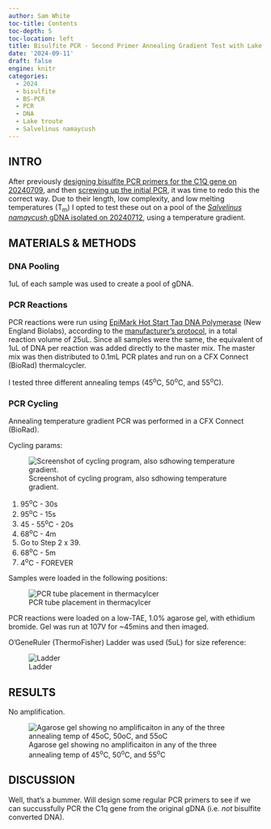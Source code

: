 ```yaml
---
author: Sam White
toc-title: Contents
toc-depth: 5
toc-location: left
title: Bisulfite PCR - Second Primer Annealing Gradient Test with Lake Trout Bisulfite-treated DNA
date: '2024-09-11'
draft: false
engine: knitr
categories: 
  - 2024
  - bisulfite
  - BS-PCR
  - PCR
  - DNA
  - Lake troute
  - Salvelinus namaycush
---
```

## INTRO

After previously [designing bisulfite PCR primers for the C1Q gene on 20240709](../2024-07-29-Primer-Design---Lake-Trout-C1q-Gene-Bisulfite-Sequencing-Primers-Using-Primer3/index.qmd), and then [screwing up the initial PCR](../2024-08-28-Bisulfite-PCR---Testing-Primer-Annealing-Gradient-with-Lake-Trout-Bisulfite-treated-DNA/index.qmd), it was time to redo this the correct way. Due to their length, low complexity, and low melting temperatures (T<sub>m</sub>) I opted to test these out on a pool of the [_Salvelinus namaycush_ gDNA isolated on 20240712](../2024-07-12-DNA-Isolation-and-Quantification---Lake-Trout-Liver/index.qmd), using a temperature gradient.

## MATERIALS & METHODS

### DNA Pooling

1uL of each sample was used to create a pool of gDNA.

### PCR Reactions

PCR reactions were run using [EpiMark Hot Start Taq DNA Polymerase](https://www.neb.com/en-us/products/m0490-epimark-hot-start-taq-dna-polymerase) (New England Biolabs), according to the [manufacturer's protocol](https://www.neb.com/en-us/protocols/2012/09/25/epimark-hot-start-taq-dna-polymerase-guidelines-for-pcr-reactions-m0490), in a total reaction volume of 25uL. Since all samples were the same, the equivalent of 1uL of DNA per reaction was added directly to the master mix. The master mix was then distributed to 0.1mL PCR plates and run on a CFX Connect (BioRad) thermalcycler.

I tested three different annealing temps (45<sup>o</sup>C, 50<sup>o</sup>C, and 55<sup>o</sup>C).

### PCR Cycling

Annealing temperature gradient PCR was performed in a CFX Connect (BioRad).

Cycling params:


![Screenshot of cycling program, also sdhowing temperature gradient.](./20240911-snam-bs-pcr-gradient-range.png){#fig-PCR-parameters fig-alt="PCR cycling parameters."}


1. 95<sup>o</sup>C - 30s
2. 95<sup>o</sup>C - 15s
3. 45 - 55<sup>o</sup>C - 20s
4. 68<sup>o</sup>C - 4m
5. Go to Step 2 x 39.
6. 68<sup>o</sup>C - 5m
7. 4<sup>o</sup>C - FOREVER 

Samples were loaded in the following positions:

![PCR tube placement in thermacylcer](./20240911-snam-bs-pcr-thermalcyler-block.jpg){#fig-tubes fig-alt="Tube placement in thermalcylcer."}

PCR reactions were loaded on a low-TAE, 1.0% agarose gel, with ethidium bromide. Gel was run at 107V for ~45mins and then imaged.

O'GeneRuler (ThermoFisher) Ladder was used (5uL) for size reference:

![Ladder](../../../images/ogene-ruler.jpeg){#fig-ladder fig-alt="O'GeneRuler" .lightbox}

## RESULTS

No amplification.


![Agarose gel showing no amplificaiton in any of the three annealing temp of 45<sup>o</sup>C, 50<sup>o</sup>C, and 55<sup>o</sup>C](./20240911-snam-bs-pcr-gel.jpg){#fig-gel fig-alt="Agarose gel showing no amplificaiton in any of the three annealing temps."}

## DISCUSSION

Well, that's a bummer. Will design some regular PCR primers to see if we can succussfully PCR the C1q gene from the original gDNA (i.e. _not_ bisulfite converted DNA).